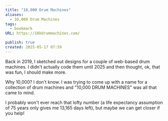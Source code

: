 ```yaml
---
title: "10,000 Drum Machines"
aliases:
  - 10,000 Drum Machines
tags:
  - bookmark
URL: https://10kdrummachines.com/

publish: true
created: 2025-05-17 07:59
---
```




Back in 2019, I sketched out designs for a couple of web-based drum machines. I didn't actually code them until 2025 and then thought, ok, that was fun, I should make more.

Why 10,000? I don't know. I was trying to come up with a name for a collection of drum machines and "10,000 DRUM MACHINES" was all that came to mind.

I probably won't ever reach that lofty number (a life expectancy assumption of 75 years only gives me 13,165 days left), but maybe we can get closer if you help!